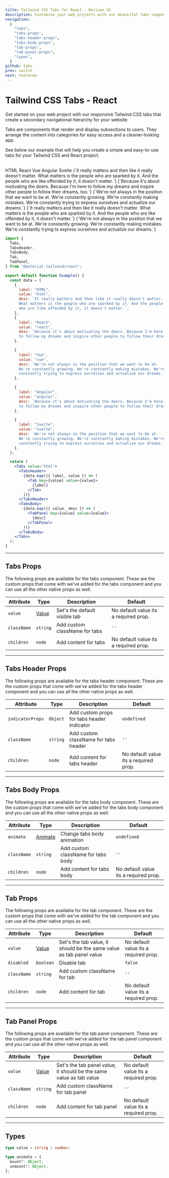 ```yaml
---
title: Tailwind CSS Tabs for React - Horizon UI
description: Customise your web projects with our beautiful tabs component for Tailwind CSS and React using Material Design guidelines.
navigation:
  [
    "tabs",
    "tabs-props",
    "tabs-header-props",
    "tabs-body-props",
    "tab-props",
    "tab-panel-props",
    "types",
  ]
github: tabs
prev: switch
next: textarea
---
```


# Tailwind CSS Tabs - React

Get started on your web project with our responsive Tailwind CSS tabs that create a secondary navigational hierarchy for your website.

Tabs are components that render and display subsections to users. They arrange the content into categories for easy access and a cleaner-looking app.

See below our example that will help you create a simple and easy-to-use tabs for your Tailwind CSS and React project.

<br />

<ComponentCard id='tabs'>
  <Tabs value='html'>
    <TabsHeader>
      <Tab value='html'>HTML</Tab>
      <Tab value='react'>React</Tab>
      <Tab value='vue'>Vue</Tab>
      <Tab value='angular'>Angular</Tab>
      <Tab value='svelte'>Svelte</Tab>
    </TabsHeader>
    <TabsBody>
      <TabPanel value='html'>
        {`It really matters and then like it really doesn't matter. What
          matters is the people who are sparked by it. And the people who are
          like offended by it, it doesn't matter.`}
      </TabPanel>
      <TabPanel value='react'>
        {`Because it's about motivating the doers. Because I'm here
          to follow my dreams and inspire other people to follow their dreams, too.`}
      </TabPanel>
      <TabPanel value='vue'>
        {`We're not always in the position that we want to be at.
          We're constantly growing. We're constantly making mistakes.
          We're constantly trying to express ourselves and actualize our
          dreams.`}
      </TabPanel>
      <TabPanel value='angular'>
        {`It really matters and then like it really doesn't matter. What
          matters is the people who are sparked by it. And the people who are
          like offended by it, it doesn't matter.`}
      </TabPanel>
      <TabPanel value='svelte'>
        {`We're not always in the position that we want to be at.
          We're constantly growing. We're constantly making mistakes.
          We're constantly trying to express ourselves and actualize our
          dreams.`}
      </TabPanel>
    </TabsBody>
  </Tabs>
</ComponentCard>

```jsx showLineNumbers
import {
  Tabs,
  TabsHeader,
  TabsBody,
  Tab,
  TabPanel,
} from "@material-tailwind/react";

export default function Example() {
  const data = [
    {
      label: "HTML",
      value: "html",
      desc: `It really matters and then like it really doesn't matter.
      What matters is the people who are sparked by it. And the people 
      who are like offended by it, it doesn't matter.`,
    },
    {
      label: "React",
      value: "react",
      desc: `Because it's about motivating the doers. Because I'm here
      to follow my dreams and inspire other people to follow their dreams, too.`,
    },

    {
      label: "Vue",
      value: "vue",
      desc: `We're not always in the position that we want to be at.
      We're constantly growing. We're constantly making mistakes. We're 
      constantly trying to express ourselves and actualize our dreams.`,
    },

    {
      label: "Angular",
      value: "angular",
      desc: `Because it's about motivating the doers. Because I'm here
      to follow my dreams and inspire other people to follow their dreams, too.`,
    },

    {
      label: "Svelte",
      value: "svelte",
      desc: `We're not always in the position that we want to be at.
      We're constantly growing. We're constantly making mistakes. We're 
      constantly trying to express ourselves and actualize our dreams.`,
    },
  ];

  return (
    <Tabs value='html'>
      <TabsHeader>
        {data.map(({ label, value }) => (
          <Tab key={value} value={value}>
            {label}
          </Tab>
        ))}
      </TabsHeader>
      <TabsBody>
        {data.map(({ value, desc }) => (
          <TabPanel key={value} value={value}>
            {desc}
          </TabPanel>
        ))}
      </TabsBody>
    </Tabs>
  );
}
```

---

## Tabs Props

<span id='tabs-props' className='scroll-mt-48' />
The following props are available for the tabs component. These are the custom props
that come with we've added for the tabs component and you can use all the other native
props as well.

| Attribute   | Type                      | Description                   | Default                               |
| ----------- | ------------------------- | ----------------------------- | ------------------------------------- |
| `value`     | [Value](#types)           | Set's the default visible tab | No default value its a required prop. |
| `className` | <Code small>string</Code> | Add custom className for tabs | `''`                                  |
| `children`  | <Code small>node</Code>   | Add content for tabs          | No default value its a required prop. |

---

## Tabs Header Props

<span id='tabs-header-props' className='scroll-mt-48' />
The following props are available for the tabs header component. These are the custom
props that come with we've added for the tabs header component and you can use all
the other native props as well.

| Attribute        | Type                      | Description                                | Default                               |
| ---------------- | ------------------------- | ------------------------------------------ | ------------------------------------- |
| `indicatorProps` | <Code small>Object</Code> | Add custom props for tabs header indicator | <Code small>undefined</Code>          |
| `className`      | <Code small>string</Code> | Add custom className for tabs header       | `''`                                  |
| `children`       | <Code small>node</Code>   | Add content for tabs header                | No default value its a required prop. |

---

## Tabs Body Props

<span id='tabs-body-props' className='scroll-mt-48' />
The following props are available for the tabs body component. These are the custom
props that come with we've added for the tabs body component and you can use all
the other native props as well.

| Attribute   | Type                      | Description                        | Default                               |
| ----------- | ------------------------- | ---------------------------------- | ------------------------------------- |
| `animate`   | [Animate](#types)         | Change tabs body animation         | <Code small>undefined</Code>          |
| `className` | <Code small>string</Code> | Add custom className for tabs body | `''`                                  |
| `children`  | <Code small>node</Code>   | Add content for tabs body          | No default value its a required prop. |

---

## Tab Props

<span id='tab-props' className='scroll-mt-48' />
The following props are available for the tab component. These are the custom props
that come with we've added for the tab component and you can use all the other native
props as well.

| Attribute   | Type                       | Description                                                         | Default                               |
| ----------- | -------------------------- | ------------------------------------------------------------------- | ------------------------------------- |
| `value`     | [Value](#types)            | Set's the tab value, it should be the same value as tab panel value | No default value its a required prop. |
| `disabled`  | <Code small>boolean</Code> | Disable tab                                                         | <Code small>false</Code>              |
| `className` | <Code small>string</Code>  | Add custom className for tab                                        | `''`                                  |
| `children`  | <Code small>node</Code>    | Add content for tab                                                 | No default value its a required prop. |

---

## Tab Panel Props

<span id='tab-panel-props' className='scroll-mt-48' />
The following props are available for the tab panel component. These are the custom
props that come with we've added for the tab panel component and you can use all
the other native props as well.

| Attribute   | Type                      | Description                                                         | Default                               |
| ----------- | ------------------------- | ------------------------------------------------------------------- | ------------------------------------- |
| `value`     | [Value](#types)           | Set's the tab panel value, it should be the same value as tab value | No default value its a required prop. |
| `className` | <Code small>string</Code> | Add custom className for tab panel                                  | `''`                                  |
| `children`  | <Code small>node</Code>   | Add content for tab panel                                           | No default value its a required prop. |

---

## Types

<span id='types' className='scroll-mt-48' />

```ts
type value = string | number;
```

```ts
type animate = {
  mount?: Object;
  unmount?: Object;
};
```
